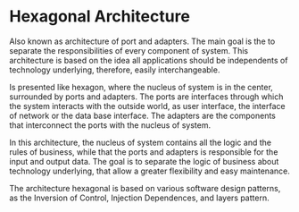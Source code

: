 # Hexagonal Architecture

Also known as architecture of port and adapters. The main goal is the to separate the responsibilities of every component of system. This architecture is based on the idea all applications should be independents of technology underlying, therefore, easily interchangeable.  

Is presented like hexagon, where the nucleus of system is in the center, surrounded by ports and adapters. The ports are interfaces through which the system interacts with the outside world, as user interface, the interface of network or the data base interface. The adapters are the components that interconnect the ports with the nucleus of system.  

In this architecture, the nucleus of system contains all the logic and the rules of business, while that the ports and adapters is responsible for the input and output data. The goal is to separate the logic of business about technology underlying, that allow a greater flexibility and easy maintenance.  

The architecture hexagonal is based on various software design patterns, as the Inversion of Control, Injection Dependences, and layers pattern.
